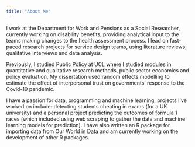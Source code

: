 ```yaml
---
title: "About Me"
---
```


I work at the Department for Work and Pensions as a Social Researcher, currently working on disability benefits, providing analytical input to the teams making changes to the health assessment process. I lead on fast-paced research projects for service design teams, using literature reviews, qualitative interviews and data analysis.

Previously, I studied Public Policy at UCL where I studied modules in quantitative and qualitative research methods, public sector economics and policy evaluation. My dissertation used random effects modelling to estimate the effect of interpersonal trust on governments’ response to the Covid-19 pandemic. 

I have a passion for data, programming and machine learning, projects I’ve worked on include: detecting students cheating in exams (for a UK university) and a personal project predicting the outcomes of formula 1 races (which included using web scraping to gather the data and machine learning models for prediction). I have also written an R package for importing data from Our World in Data and am currently working on the development of other R packages.